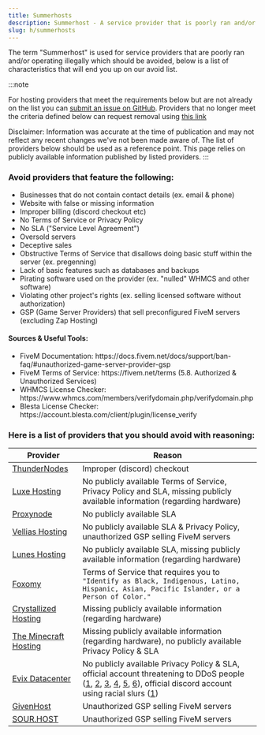 ```yaml
---
title: Summerhosts
description: Summerhost - A service provider that is poorly ran and/or operating illegally which should be avoided.
slug: h/summerhosts
---
```


The term "Summerhost" is used for service providers that are poorly ran and/or operating illegally which should be avoided, below is a list of characteristics that will end you up on our avoid list.

:::note

For hosting providers that meet the requirements below but are not already on the list you can [submit an issue on GitHub](https://link.setup.md/summerhost-addition). Providers that no longer meet the criteria defined below can request removal using [this link](https://link.setup.md/summerhost-removal)

Disclaimer: Information was accurate at the time of publication and may not reflect any recent changes we've not been made aware of. The list of providers below should be used as a reference point. This page relies on publicly available information published by listed providers.
:::

### Avoid providers that feature the following:
<ul class="pl-5 list-disc">
    <li>Businesses that do not contain contact details (ex. email & phone)</li>
    <li>Website with false or missing information</li>
    <li>Improper billing (discord checkout etc)</li>
    <li>No Terms of Service or Privacy Policy</li>
    <li>No SLA ("Service Level Agreement")</li>
    <li>Oversold servers</li>
    <li>Deceptive sales</li>
    <li>Obstructive Terms of Service that disallows doing basic stuff within the server (ex. pregenning)</li>
    <li>Lack of basic features such as databases and backups</li>
    <li>Pirating software used on the provider (ex. "nulled" WHMCS and other software)</li>
    <li>Violating other project's rights (ex. selling licensed software without authorization)</li>
    <li>GSP (Game Server Providers) that sell preconfigured FiveM servers (excluding Zap Hosting)</li>
</ul>

#### Sources & Useful Tools:
<ul class="pl-5 list-disc">
    <li>FiveM Documentation: https://docs.fivem.net/docs/support/ban-faq/#unauthorized-game-server-provider-gsp</li>
    <li>FiveM Terms of Service: https://fivem.net/terms (5.8. Authorized & Unauthorized Services)</li>
    <li>WHMCS License Checker: https://www.whmcs.com/members/verifydomain.php/verifydomain.php</li>
    <li>Blesta License Checker: https://account.blesta.com/client/plugin/license_verify</li>
</ul>

### Here is a list of providers that you should avoid with reasoning:

| Provider     | Reason                                              |
| ------------ | --------------------------------------------------- |
| [ThunderNodes](https://thundernodes.cloud) | Improper (discord) checkout |
| [Luxe Hosting](https://my.luxe-hosting.nl) | No publicly available Terms of Service, Privacy Policy and SLA, missing publicly available information (regarding hardware) |
| [Proxynode](https://proxynode.pro) | No publicly available SLA |
| [Vellias Hosting](https://velliashosting.online) | No publicly available SLA & Privacy Policy, unauthorized GSP selling FiveM servers |
| [Lunes Hosting](https://lunes.host) | No publicly available SLA, missing publicly available information (regarding hardware) |
| [Foxomy](https://foxomy.com) | Terms of Service that requires you to `"Identify as Black, Indigenous, Latino, Hispanic, Asian, Pacific Islander, or a Person of Color."` |
| [Crystallized Hosting](https://crystallized.host) | Missing publicly available information (regarding hardware) |
| [The Minecraft Hosting](https://theminecrafthosting.com) | Missing publicly available information (regarding hardware), no publicly available Privacy Policy & SLA |
| [Evix Datacenter](evix-datacenter.online) | No publicly available Privacy Policy & SLA, official account threatening to DDoS people ([1](https://media.discordapp.net/attachments/348681414260293635/1238240017495625728/Screenshot_2024-05-09_172116.png?ex=663e9061&is=663d3ee1&hm=4b82fb7bdafbfc94960923e23ba13bbdfa3b9d68358e155e90942d3c96c1ecec&=&format=webp&quality=lossless&width=917&height=662), [2](https://media.discordapp.net/attachments/348681414260293635/1238240017063743508/Screenshot_2024-05-09_172056.png?ex=663e9061&is=663d3ee1&hm=97495b21e40be96d8fe3eb6f62017db9fc2d3fd9ffb51750571f0b99a5e9ef60&=&format=webp&quality=lossless&width=472&height=153), [3](https://media.discordapp.net/attachments/348681414260293635/1238240017982296116/Screenshot_2024-05-09_172305.png?ex=663e9061&is=663d3ee1&hm=2b604ccecb505b7e2d0fc05b979bce46bba69936306aa941f4c5c03078718a54&=&format=webp&quality=lossless&width=717&height=662), [4](https://media.discordapp.net/attachments/348681414260293635/1238242711958458408/image.png?ex=663e92e3&is=663d4163&hm=0b83a7d72b67b5ddb3d56d8c912ad72f466b465f1ce5b34a41e800cb38662d47&=&format=webp&quality=lossless&width=466&height=661), [5](https://media.discordapp.net/attachments/348681414260293635/1238241262138560543/image.png?ex=663e918a&is=663d400a&hm=1e6a48dcaa9692cd0821ec29354a3ee640159a9fe2c8c4443287c195db756961&=&format=webp&quality=lossless&width=687&height=257), [6](https://media.discordapp.net/attachments/348681414260293635/1238240474633076746/image.png?ex=663e90ce&is=663d3f4e&hm=b30a1559ab06a8e6a09bac81c947a125cba7c26efee27a5e3c8717dedf04cdb4&=&format=webp&quality=lossless&width=650&height=437)), official discord account using racial slurs ([1](http://media.eternalsproperty.online/u/RcoPsa.png)) |
| [GivenHost](https://givenhost.com) | Unauthorized GSP selling FiveM servers |
| [SOUR.HOST](https://sour.host) | Unauthorized GSP selling FiveM servers |
